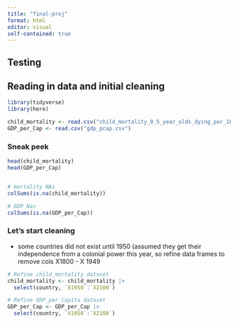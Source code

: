 ```yaml
---
title: "final-proj"
format: html
editor: visual
self-contained: true
---
```


## Testing

## Reading in data and initial cleaning

```r
library(tidyverse)
library(here)

child_mortality <- read.csv("child_mortality_0_5_year_olds_dying_per_1000_born.csv")
GDP_per_Cap <- read.csv("gdp_pcap.csv")

```

### Sneak peek

```r
head(child_mortality)
head(GDP_per_Cap)


# mortality NAs 
colSums(is.na(child_mortality))

# GDP Nas
colSums(is.na(GDP_per_Cap))
```

### Let's start cleaning

-   some countries did not exist until 1950 (assumed they get their independence from a colonial power this year, so refine data frames to remove cols X1800 - X 1949

```r
# Refine child_mortality dataset
child_mortality <- child_mortality |>
  select(country, `X1950`:`X2100`)

# Refine GDP_per_Capita dataset
GDP_per_Cap <- GDP_per_Cap |>
  select(country, `X1950`:`X2100`)
```
